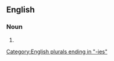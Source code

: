 ==English==

===Noun===
{{head|en|noun plural form}}

# {{plural of|sophistry|lang=en}}

[[Category:English plurals ending in "-ies"]]